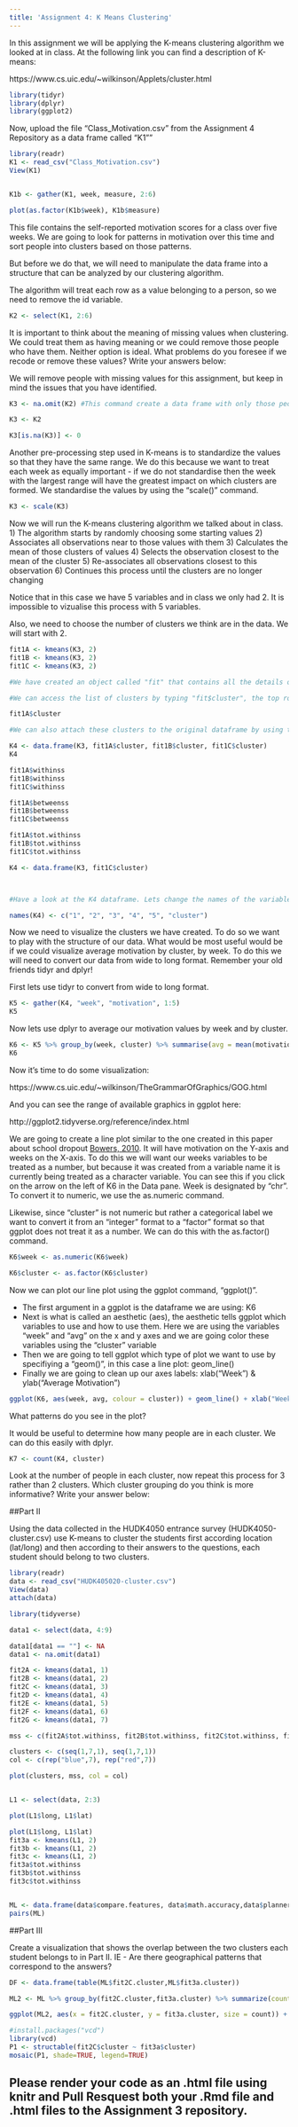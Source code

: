 ```yaml
---
title: 'Assignment 4: K Means Clustering'
---
```


In this assignment we will be applying the K-means clustering algorithm we looked at in class. At the following link you can find a description of K-means:

https://www.cs.uic.edu/~wilkinson/Applets/cluster.html


```r
library(tidyr)
library(dplyr)
library(ggplot2)
```

Now, upload the file "Class_Motivation.csv" from the Assignment 4 Repository as a data frame called "K1""
```r

library(readr)
K1 <- read_csv("Class_Motivation.csv")
View(K1)


K1b <- gather(K1, week, measure, 2:6)

plot(as.factor(K1b$week), K1b$measure)

```

This file contains the self-reported motivation scores for a class over five weeks. We are going to look for patterns in motivation over this time and sort people into clusters based on those patterns.

But before we do that, we will need to manipulate the data frame into a structure that can be analyzed by our clustering algorithm.

The algorithm will treat each row as a value belonging to a person, so we need to remove the id variable.

```r

K2 <- select(K1, 2:6)

```

It is important to think about the meaning of missing values when clustering. We could treat them as having meaning or we could remove those people who have them. Neither option is ideal. What problems do you foresee if we recode or remove these values? Write your answers below:



We will remove people with missing values for this assignment, but keep in mind the issues that you have identified.


```r

K3 <- na.omit(K2) #This command create a data frame with only those people with no missing values. It "omits" all rows with missing values, also known as a "listwise deletion". EG - It runs down the list deleting rows as it goes.

K3 <- K2

K3[is.na(K3)] <- 0

```

Another pre-processing step used in K-means is to standardize the values so that they have the same range. We do this because we want to treat each week as equally important - if we do not standardise then the week with the largest range will have the greatest impact on which clusters are formed. We standardise the values by using the "scale()" command.

```r

K3 <- scale(K3)

```


Now we will run the K-means clustering algorithm we talked about in class. 
1) The algorithm starts by randomly choosing some starting values 
2) Associates all observations near to those values with them
3) Calculates the mean of those clusters of values
4) Selects the observation closest to the mean of the cluster
5) Re-associates all observations closest to this observation
6) Continues this process until the clusters are no longer changing

Notice that in this case we have 5 variables and in class we only had 2. It is impossible to vizualise this process with 5 variables.

Also, we need to choose the number of clusters we think are in the data. We will start with 2.

```r

fit1A <- kmeans(K3, 2)
fit1B <- kmeans(K3, 2)
fit1C <- kmeans(K3, 2)

#We have created an object called "fit" that contains all the details of our clustering including which observations belong to each cluster.

#We can access the list of clusters by typing "fit$cluster", the top row corresponds to the original order the rows were in. Notice we have deleted some rows.

fit1A$cluster

#We can also attach these clusters to the original dataframe by using the "data.frame" command to create a new data frame called K4.

K4 <- data.frame(K3, fit1A$cluster, fit1B$cluster, fit1C$cluster)
K4

fit1A$withinss
fit1B$withinss
fit1C$withinss

fit1A$betweenss
fit1B$betweenss
fit1C$betweenss

fit1A$tot.withinss
fit1B$tot.withinss
fit1C$tot.withinss

K4 <- data.frame(K3, fit1C$cluster)



#Have a look at the K4 dataframe. Lets change the names of the variables to make it more convenient with the names() command.

names(K4) <- c("1", "2", "3", "4", "5", "cluster")

```


Now we need to visualize the clusters we have created. To do so we want to play with the structure of our data. What would be most useful would be if we could visualize average motivation by cluster, by week. To do this we will need to convert our data from wide to long format. Remember your old friends tidyr and dplyr!

First lets use tidyr to convert from wide to long format.
```r

K5 <- gather(K4, "week", "motivation", 1:5)
K5

```

Now lets use dplyr to average our motivation values by week and by cluster.

```r

K6 <- K5 %>% group_by(week, cluster) %>% summarise(avg = mean(motivation))
K6

```

Now it's time to do some visualization: 

https://www.cs.uic.edu/~wilkinson/TheGrammarOfGraphics/GOG.html

And you can see the range of available graphics in ggplot here:

http://ggplot2.tidyverse.org/reference/index.html

We are going to create a line plot similar to the one created in this paper about school dropout [Bowers, 2010](http://pareonline.net/pdf/v15n7.pdf). It will have motivation on the Y-axis and weeks on the X-axis. To do this we will want our weeks variables to be treated as a number, but because it was created from a variable name it is currently being treated as a character variable. You can see this if you click on the arrow on the left of K6 in the Data pane. Week is designated by "chr". To convert it to numeric, we use the as.numeric command. 

Likewise, since "cluster" is not numeric but rather a categorical label we want to convert it from an "integer" format to a "factor" format so that ggplot does not treat it as a number. We can do this with the as.factor() command.

```r

K6$week <- as.numeric(K6$week)

K6$cluster <- as.factor(K6$cluster)

```

Now we can plot our line plot using the ggplot command, "ggplot()".

- The first argument in a ggplot is the dataframe we are using: K6
- Next is what is called an aesthetic (aes), the aesthetic tells ggplot which variables to use and how to use them. Here we are using the variables "week" and "avg" on the x and y axes and we are going color these variables using the "cluster" variable
- Then we are going to tell ggplot which type of plot we want to use by specifiying a "geom()", in this case a line plot: geom_line()
- Finally we are going to clean up our axes labels: xlab("Week") & ylab("Average Motivation")

```r

ggplot(K6, aes(week, avg, colour = cluster)) + geom_line() + xlab("Week") + ylab("Average Motivation")

```

What patterns do you see in the plot?



It would be useful to determine how many people are in each cluster. We can do this easily with dplyr.

```r
K7 <- count(K4, cluster)
```

Look at the number of people in each cluster, now repeat this process for 3 rather than 2 clusters. Which cluster grouping do you think is more informative? Write your answer below:

##Part II

Using the data collected in the HUDK4050 entrance survey (HUDK4050-cluster.csv) use K-means to cluster the students first according location (lat/long) and then according to their answers to the questions, each student should belong to two clusters.

```r
library(readr)
data <- read_csv("HUDK405020-cluster.csv")
View(data)
attach(data)

library(tidyverse)

data1 <- select(data, 4:9)

data1[data1 == ""] <- NA
data1 <- na.omit(data1)

fit2A <- kmeans(data1, 1)
fit2B <- kmeans(data1, 2)
fit2C <- kmeans(data1, 3)
fit2D <- kmeans(data1, 4)
fit2E <- kmeans(data1, 5)
fit2F <- kmeans(data1, 6)
fit2G <- kmeans(data1, 7)

mss <- c(fit2A$tot.withinss, fit2B$tot.withinss, fit2C$tot.withinss, fit2D$tot.withinss, fit2E$tot.withinss, fit2F$tot.withinss, fit2G$tot.withinss, fit2A$betweenss, fit2B$betweenss, fit2C$betweenss, fit2D$betweenss, fit2E$betweenss, fit2F$tot.withinss, fit2G$tot.withinss)

clusters <- c(seq(1,7,1), seq(1,7,1))
col <- c(rep("blue",7), rep("red",7))

plot(clusters, mss, col = col)



```

```r
L1 <- select(data, 2:3)

plot(L1$long, L1$lat)

plot(L1$long, L1$lat)
fit3a <- kmeans(L1, 2)
fit3b <- kmeans(L1, 2)
fit3c <- kmeans(L1, 2)
fit3a$tot.withinss
fit3b$tot.withinss
fit3c$tot.withinss


ML <- data.frame(data$compare.features, data$math.accuracy,data$planner.use,data$enjoy.discuss,data$enjoy.group,data$meet.deadline, fit2C$cluster, data$lat,data$long, fit3a$cluster)
pairs(ML)

```

##Part III

Create a visualization that shows the overlap between the two clusters each student belongs to in Part II. IE - Are there geographical patterns that correspond to the answers? 


```r
DF <- data.frame(table(ML$fit2C.cluster,ML$fit3a.cluster))

ML2 <- ML %>% group_by(fit2C.cluster,fit3a.cluster) %>% summarize(count = n())

ggplot(ML2, aes(x = fit2C.cluster, y = fit3a.cluster, size = count)) + geom_point()

#install.packages("vcd")
library(vcd)
P1 <- structable(fit2C$cluster ~ fit3a$cluster)
mosaic(P1, shade=TRUE, legend=TRUE) 
```

## Please render your code as an .html file using knitr and Pull Resquest both your .Rmd file and .html files to the Assignment 3 repository.

